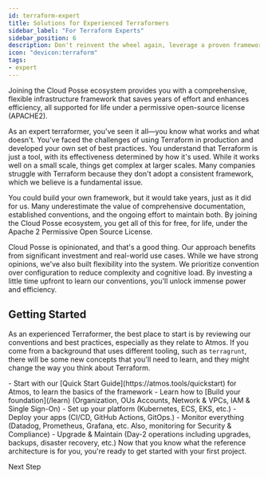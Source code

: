 ```yaml
---
id: terraform-expert
title: Solutions for Experienced Terraformers
sidebar_label: "For Terraform Experts"
sidebar_position: 6
description: Don't reinvent the wheel again, leverage a proven framework
icon: "devicon:terraform"
tags:
- expert
---
```


<Intro>
  Joining the Cloud Posse ecosystem provides you with a comprehensive, flexible infrastructure framework that saves years of effort and enhances efficiency, all supported for life under a permissive open-source license (APACHE2).
</Intro>

As an expert terraformer, you've seen it all—you know what works and what doesn't. You've faced the challenges of using Terraform in production and developed your own set of best practices. You understand that Terraform is just a tool, with its effectiveness determined by how it's used. While it works well on a small scale, things get complex at larger scales. Many companies struggle with Terraform because they don't adopt a consistent framework, which we believe is a fundamental issue.

You could build your own framework, but it would take years, just as it did for us. Many underestimate the value of comprehensive documentation, established conventions, and the ongoing effort to maintain both. By joining the Cloud Posse ecosystem, you get all of this for free, for life, under the Apache 2 Permissive Open Source License.

Cloud Posse is opinionated, and that's a good thing. Our approach benefits from significant investment and real-world use cases. While we have strong opinions, we've also built flexibility into the system. We prioritize convention over configuration to reduce complexity and cognitive load. By investing a little time upfront to learn our conventions, you'll unlock immense power and efficiency.

## Getting Started

As an experienced Terraformer, the best place to start is by reviewing our conventions and best practices, especially as they relate to Atmos. If you come from a background that uses different tooling, such as `terragrunt`, there will be some new concepts that you'll need to learn, and they might change the way you think about Terraform.

<Steps>
  - Start with our [Quick Start Guide](https://atmos.tools/quickstart) for Atmos, to learn the basics of the framework
  - Learn how to [Build your foundation](/learn) (Organization, OUs Accounts, Network & VPCs, IAM & Single Sign-On)
  - Set up your platform (Kubernetes, ECS, EKS, etc.)
  - Deploy your apps (CI/CD, GitHub Actions, GitOps.)
  - Monitor everything (Datadog, Prometheus, Grafana, etc. Also, monitoring for Security & Compliance)
  - Upgrade & Maintain (Day-2 operations including upgrades, backups, disaster recovery, etc.)
</Steps>


<ActionCard title="What comes next?">
  Now that you know what the reference architecture is for you, you're ready to get started with your first project.

  <PrimaryCTA to="/layers/foundation">Next Step</PrimaryCTA>
</ActionCard>
